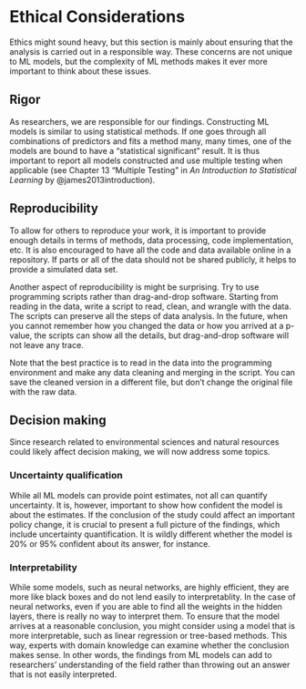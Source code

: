 # Ethical Considerations  

Ethics might sound heavy, but this section is mainly about ensuring that the analysis is carried out in a responsible way. These concerns are not unique to ML models, but the complexity of ML methods makes it ever more important to think about these issues.  

## Rigor  

As researchers, we are responsible for our findings. Constructing ML models is similar to using statistical methods. If one goes through all combinations of predictors and fits a method many, many times, one of the models are bound to have a "statistical significant" result. It is thus important to report all models constructed and use multiple testing when applicable (see Chapter 13 "Multiple Testing" in *An Introduction to Statistical Learning* by @james2013introduction). 

## Reproducibility  

To allow for others to reproduce your work, it is important to provide enough details in terms of methods, data processing, code implementation, etc. It is also encouraged to have all the code and data available online in a repository. If parts or all of the data should not be shared publicly, it helps to provide a simulated data set.  

Another aspect of reproducibility is might be surprising. Try to use programming scripts rather than drag-and-drop software. Starting from reading in the data, write a script to read, clean, and wrangle with the data. The scripts can preserve all the steps of data analysis. In the future, when you cannot remember how you changed the data or how you arrived at a p-value, the scripts can show all the details, but drag-and-drop software will not leave any trace.

Note that the best practice is to read in the data into the programming environment and make any data cleaning and merging in the script. You can save the cleaned version in a different file, but don't change the original file with the raw data.  

## Decision making  

Since research related to environmental sciences and natural resources could likely affect decision making, we will now address some topics.  

### Uncertainty qualification  

While all ML models can provide point estimates, not all can quantify uncertainty. It is, however, important to show how confident the model is about the estimates. If the conclusion of the study could affect an important policy change, it is crucial to present a full picture of the findings, which include uncertainty quantification. It is wildly different whether the model is 20% or 95% confident about its answer, for instance.  

### Interpretability  

While some models, such as neural networks, are highly efficient, they are more like black boxes and do not lend easily to interpretablity. In the case of neural networks, even if you are able to find all the weights in the hidden layers, there is really no way to interpret them. To ensure that the model arrives at a reasonable conclusion, you might consider using a model that is more interpretable, such as linear regression or tree-based methods. This way, experts with domain knowledge can examine whether the conclusion makes sense. In other words, the findings from ML models can add to researchers' understanding of the field rather than throwing out an answer that is not easily interpreted.  
